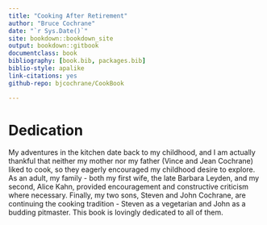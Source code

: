```yaml
--- 
title: "Cooking After Retirement"
author: "Bruce Cochrane"
date: "`r Sys.Date()`"
site: bookdown::bookdown_site
output: bookdown::gitbook
documentclass: book
bibliography: [book.bib, packages.bib]
biblio-style: apalike
link-citations: yes
github-repo: bjcochrane/CookBook

---
```


# Dedication

My adventures in the kitchen date back to my childhood, and I am actually thankful that neither my mother nor my father (Vince and Jean Cochrane) liked to cook, so they eagerly encouraged my childhood desire to explore.  As an adult, my family - both my first wife, the late Barbara Leyden, and my second, Alice Kahn, provided encouragement and constructive criticism where necessary.  Finally, my two sons, Steven and John Cochrane, are continuing the cooking tradition - Steven as a vegetarian and John as a budding pitmaster.  This book is lovingly dedicated to all of them.
